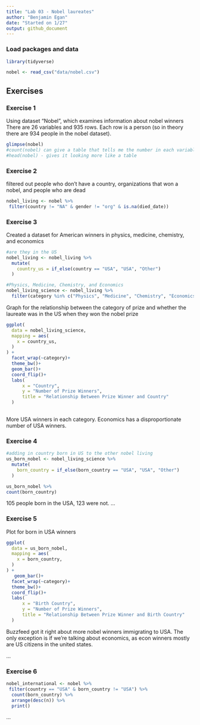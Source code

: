 ```yaml
---
title: "Lab 03 - Nobel laureates"
author: "Benjamin Egan"
date: "Started on 1/27"
output: github_document
---
```


### Load packages and data

```r
library(tidyverse) 
```

```r
nobel <- read_csv("data/nobel.csv")
```

## Exercises

### Exercise 1

Using dataset "Nobel", which examines information about nobel winners
There are 26 variables and 935 rows. Each row is a person (so in theory there are 934 people in the nobel dataset).

```r

glimpse(nobel)
#count(nobel) can give a table that tells me the number in each variable
#head(nobel) - gives it looking more like a table

```

### Exercise 2

filtered out people who don't have a country, organizations that won a nobel, and people who are dead
``` r

nobel_living <- nobel %>%
 filter(country != "NA" & gender != "org" & is.na(died_date))

```


### Exercise 3

Created a dataset for American winners in physics, medicine, chemistry, and economics
``` r
#are they in the US
nobel_living <- nobel_living %>%
  mutate(
    country_us = if_else(country == "USA", "USA", "Other")
  )

#Physics, Medicine, Chemistry, and Economics
nobel_living_science <- nobel_living %>%
  filter(category %in% c("Physics", "Medicine", "Chemistry", "Economics"))

```

Graph for the relationship between the category of prize and whether the laureate was in the US when they won the nobel prize
```r

ggplot(
  data = nobel_living_science,
  mapping = aes(
    x = country_us,
  )
) +
  facet_wrap(~category)+
  theme_bw()+
  geom_bar()+
  coord_flip()+
  labs(
      x = "Country",
      y = "Number of Prize Winners",
      title = "Relationship Between Prize Winner and Country"
  )
 
```
More USA winners in each category. Economics has a disproportionate number of USA winners.


### Exercise 4

```r
#adding in country born in US to the other nobel living
us_born_nobel <- nobel_living_science %>%
  mutate(
    born_country = if_else(born_country == "USA", "USA", "Other")
  )

us_born_nobel %>%
count(born_country)

```
105 people born in the USA, 123 were not.
...

### Exercise 5

Plot for born in USA winners
```r

ggplot(
  data = us_born_nobel,
  mapping = aes(
    x = born_country,
  )
) +
   geom_bar()+
  facet_wrap(~category)+
  theme_bw()+
  coord_flip()+
  labs(
      x = "Birth Country",
      y = "Number of Prize Winners",
      title = "Relationship Between Prize Winner and Birth Country"
  )

```
Buzzfeed got it right about more nobel winners immigrating to USA. The only exception is if we're talking about economics, as econ winners mostly are US citizens in the united states.

...

### Exercise 6

```r

nobel_international <- nobel %>%
 filter(country == "USA" & born_country != "USA") %>%
  count(born_country) %>%
  arrange(desc(n)) %>%
  print()

```


...
